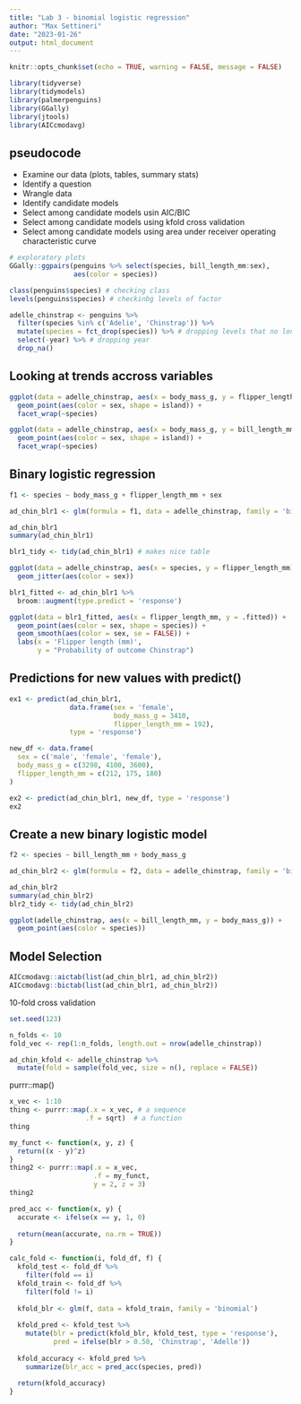 ```yaml
---
title: "Lab 3 - binomial logistic regression"
author: "Max Settineri"
date: "2023-01-26"
output: html_document
---
```


```r
knitr::opts_chunk$set(echo = TRUE, warning = FALSE, message = FALSE)

library(tidyverse)
library(tidymodels)
library(palmerpenguins)
library(GGally)
library(jtools)
library(AICcmodavg)
```

## pseudocode

* Examine our data (plots, tables, summary stats)
* Identify a question
* Wrangle data
* Identify candidate models
* Select among candidate models usin AIC/BIC
* Select among candidate models using kfold cross validation
* Select among candidate models using area under receiver operating characteristic curve

```r
# exploratory plots
GGally::ggpairs(penguins %>% select(species, bill_length_mm:sex),
                aes(color = species))
```

```r
class(penguins$species) # checking class
levels(penguins$species) # checkinbg levels of factor

adelle_chinstrap <- penguins %>% 
  filter(species %in% c('Adelie', 'Chinstrap')) %>% 
  mutate(species = fct_drop(species)) %>% # dropping levels that no longer exist in species column
  select(-year) %>% # dropping year
  drop_na()
```

## Looking at trends accross variables

```r
ggplot(data = adelle_chinstrap, aes(x = body_mass_g, y = flipper_length_mm)) +
  geom_point(aes(color = sex, shape = island)) +
  facet_wrap(~species)

ggplot(data = adelle_chinstrap, aes(x = body_mass_g, y = bill_length_mm)) +
  geom_point(aes(color = sex, shape = island)) +
  facet_wrap(~species)
```

## Binary logistic regression

```r
f1 <- species ~ body_mass_g + flipper_length_mm + sex

ad_chin_blr1 <- glm(formula = f1, data = adelle_chinstrap, family = 'binomial')

ad_chin_blr1
summary(ad_chin_blr1)

blr1_tidy <- tidy(ad_chin_blr1) # makes nice table
```

```r
ggplot(data = adelle_chinstrap, aes(x = species, y = flipper_length_mm)) +
  geom_jitter(aes(color = sex))
```

```r
blr1_fitted <- ad_chin_blr1 %>% 
  broom::augment(type.predict = 'response')

ggplot(data = blr1_fitted, aes(x = flipper_length_mm, y = .fitted)) +
  geom_point(aes(color = sex, shape = species)) +
  geom_smooth(aes(color = sex, se = FALSE)) +
  labs(x = 'Flipper length (mm)',
   	   y = "Probability of outcome Chinstrap")
```

## Predictions for new values with predict()

```r
ex1 <- predict(ad_chin_blr1,
               data.frame(sex = 'female',
                          body_mass_g = 3410,
                          flipper_length_mm = 192),
               type = 'response')

new_df <- data.frame(
  sex = c('male', 'female', 'female'),
  body_mass_g = c(3298, 4100, 3600),
  flipper_length_mm = c(212, 175, 180)
)

ex2 <- predict(ad_chin_blr1, new_df, type = 'response')
ex2
```

## Create a new binary logistic model

```r
f2 <- species ~ bill_length_mm + body_mass_g

ad_chin_blr2 <- glm(formula = f2, data = adelle_chinstrap, family = 'binomial')

ad_chin_blr2
summary(ad_chin_blr2)
blr2_tidy <- tidy(ad_chin_blr2)
```

```r
ggplot(adelle_chinstrap, aes(x = bill_length_mm, y = body_mass_g)) +
  geom_point(aes(color = species))
```

## Model Selection

```r
AICcmodavg::aictab(list(ad_chin_blr1, ad_chin_blr2))
AICcmodavg::bictab(list(ad_chin_blr1, ad_chin_blr2))
```

10-fold cross validation
```r
set.seed(123)

n_folds <- 10
fold_vec <- rep(1:n_folds, length.out = nrow(adelle_chinstrap))

ad_chin_kfold <- adelle_chinstrap %>% 
  mutate(fold = sample(fold_vec, size = n(), replace = FALSE))
```

purrr::map()

```r
x_vec <- 1:10
thing <- purrr::map(.x = x_vec, # a sequence
                   .f = sqrt)  # a function
thing

my_funct <- function(x, y, z) {
  return((x - y)^z)
}
thing2 <- purrr::map(.x = x_vec,
                     .f = my_funct,
                     y = 2, z = 3)
thing2
```

```r
pred_acc <- function(x, y) {
  accurate <- ifelse(x == y, 1, 0)
  
  return(mean(accurate, na.rm = TRUE))
}

calc_fold <- function(i, fold_df, f) {
  kfold_test <- fold_df %>% 
    filter(fold == i)
  kfold_train <- fold_df %>% 
    filter(fold != i)
  
  kfold_blr <- glm(f, data = kfold_train, family = 'binomial')
  
  kfold_pred <- kfold_test %>% 
    mutate(blr = predict(kfold_blr, kfold_test, type = 'response'),
           pred = ifelse(blr > 0.50, 'Chinstrap', 'Adelle'))
  
  kfold_accuracy <- kfold_pred %>% 
    summarize(blr_acc = pred_acc(species, pred))
  
  return(kfold_accuracy)
}
```

